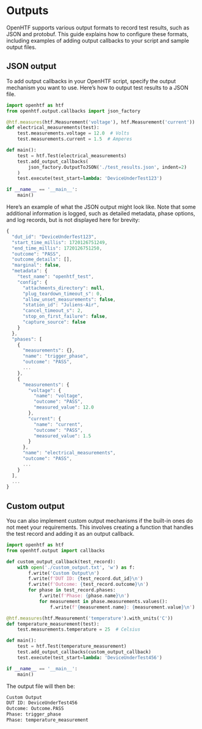 # Outputs

OpenHTF supports various output formats to record test results, such as JSON and protobuf. This guide explains how to configure these formats, including examples of adding output callbacks to your script and sample output files.

## JSON output

To add output callbacks in your OpenHTF script, specify the output mechanism you want to use. Here’s how to output test results to a JSON file.

```python {{ title: 'main.py' }}
import openhtf as htf
from openhtf.output.callbacks import json_factory

@htf.measures(htf.Measurement('voltage'), htf.Measurement('current'))
def electrical_measurements(test):
    test.measurements.voltage = 12.0  # Volts
    test.measurements.current = 1.5  # Amperes

def main():
    test = htf.Test(electrical_measurements)
    test.add_output_callbacks(
        json_factory.OutputToJSON('./test_results.json', indent=2)
    )
    test.execute(test_start=lambda: 'DeviceUnderTest123')

if __name__ == '__main__':
    main()
```

Here’s an example of what the JSON output might look like. Note that some additional information is logged, such as detailed metadata, phase options, and log records, but is not displayed here for brevity:
```javascript {{ title: 'test_results.json' }}
{
  "dut_id": "DeviceUnderTest123",
  "start_time_millis": 1720126751249,
  "end_time_millis": 1720126751250,
  "outcome": "PASS",
  "outcome_details": [],
  "marginal": false,
  "metadata": {
    "test_name": "openhtf_test",
    "config": {
      "attachments_directory": null,
      "plug_teardown_timeout_s": 0,
      "allow_unset_measurements": false,
      "station_id": "Juliens-Air",
      "cancel_timeout_s": 2,
      "stop_on_first_failure": false,
      "capture_source": false
    }
  },
  "phases": [
    {
      "measurements": {},
      "name": "trigger_phase",
      "outcome": "PASS",
      ...
    },
    {
      "measurements": {
        "voltage": {
          "name": "voltage",
          "outcome": "PASS",
          "measured_value": 12.0
        },
        "current": {
          "name": "current",
          "outcome": "PASS",
          "measured_value": 1.5
        }
      },
      "name": "electrical_measurements",
      "outcome": "PASS",
      ...
    }
  ],
  ...
}
```

## Custom output

You can also implement custom output mechanisms if the built-in ones do not meet your requirements. This involves creating a function that handles the test record and adding it as an output callback.

```python {{ title: 'main.py' }}
import openhtf as htf
from openhtf.output import callbacks

def custom_output_callback(test_record):
    with open('./custom_output.txt', 'w') as f:
        f.write('Custom Output\n')
        f.write(f'DUT ID: {test_record.dut_id}\n')
        f.write(f'Outcome: {test_record.outcome}\n')
        for phase in test_record.phases:
            f.write(f'Phase: {phase.name}\n')
            for measurement in phase.measurements.values():
                f.write(f'{measurement.name}: {measurement.value}\n')

@htf.measures(htf.Measurement('temperature').with_units('C'))
def temperature_measurement(test):
    test.measurements.temperature = 25  # Celsius

def main():
    test = htf.Test(temperature_measurement)
    test.add_output_callbacks(custom_output_callback)
    test.execute(test_start=lambda: 'DeviceUnderTest456')

if __name__ == '__main__':
    main()
```

The output file will then be:

```txt {{ title: 'custom_output.txt' }}
Custom Output
DUT ID: DeviceUnderTest456
Outcome: Outcome.PASS
Phase: trigger_phase
Phase: temperature_measurement
```
